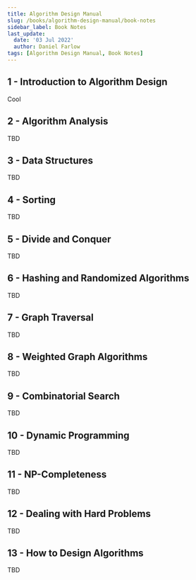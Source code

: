 ```yaml
---
title: Algorithm Design Manual
slug: /books/algorithm-design-manual/book-notes
sidebar_label: Book Notes
last_update: 
  date: '03 Jul 2022'
  author: Daniel Farlow
tags: [Algorithm Design Manual, Book Notes]
---
```


## 1 - Introduction to Algorithm Design

Cool

## 2 - Algorithm Analysis

TBD

## 3 - Data Structures

TBD

## 4 - Sorting

TBD

## 5 - Divide and Conquer

TBD

## 6 - Hashing and Randomized Algorithms

TBD

## 7 - Graph Traversal

TBD

## 8 - Weighted Graph Algorithms

TBD

## 9 - Combinatorial Search

TBD

## 10 - Dynamic Programming

TBD

## 11 - NP-Completeness

TBD

## 12 - Dealing with Hard Problems

TBD

## 13 - How to Design Algorithms

TBD

